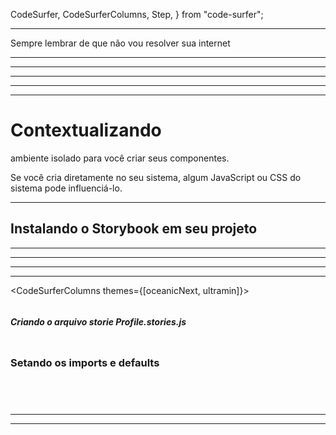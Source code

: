  CodeSurfer,
  CodeSurferColumns,
  Step,
} from "code-surfer";


<Head>
  <title>Criando uma documentação com Storybook</title>
</Head>

<Prefecth />

<Titles
  text="Criando uma documentação interativa com Storybook"
  color="#FF4785"
  size={40}
/>

<Logo
  size={300}
  src="https://github.com/storybookjs.png"
  isPulsing
/>

---

<Kevin
  size={300}
  circle
  qrCode={KevinCode}
  sizeQrCode={250}
/>

<Notes>

Sempre lembrar de que não vou resolver sua internet

</Notes>

---

<Titles text="Agradecimentos" color="#FF4785" size={40} />

<Thanks
  abraao="https://github.com/AbraaoAlves.png"
  gleidson="https://github.com/gleidsonteixeira.png"
  ronier="https://github.com/ronierlima.png"
/>

---

<Titles text="Agradecimentos" color="#FF4785" size={40} />

<Thanks abraao={preto} gleidson={vermelho} ronier={azul} />

---

<Titles
  text="Comunidade React Ceará"
  color="#FF4785"
  size={40}
/>

<ReactCe />

---

<Profile
  circle
  src="https://github.com/Digital-College-BR.png"
/>

<Titles text="Digital College" color="#FF4785" size={40} />

---

# Contextualizando

<Titles
  text="Pra que usar uma ferramenta de histórias??"
  color="#FF4785"
  size={30}
/>

<Titles
  text="O Storybook é uma ferramenta opensource que prepara um ambiente de desenvolvimento para componentes de UI."
  color="#ccc"
  size={28}
/>

<Notes>

ambiente isolado para você criar seus componentes.

Se você cria diretamente no seu sistema, algum JavaScript ou CSS do sistema pode influenciá-lo.

</Notes>

---

## Instalando o Storybook em seu projeto

<Profile src={install} />

---

<Titles text="Pense nisso:" color="#FF4785" size={50} />

<Titles
  text="O cenário perfeito para gambiarras!"
  color="#ccc"
  size={40}
/>

<Titles text="Storybook" color="#FF4785" size={40} />

<Profile src={meme} />

---

<Titles
  text="Hora de mostrar no código"
  color="#FF4785"
  size={50}
/>

<Profile src={meme2} />

---

<Titles text="Meu Storybook" color="#FF4785" size={50} />

<QRcode
  border="#FF4785"
  circle
  height={200}
  src={myStory}
  width={200}
/>

---

<CodeSurferColumns themes={[oceanicNext, ultramin]}>

<Step>

```jsx showNumbers file="./examples/newStories/Profile.stories.js"

```

##### Criando o arquivo storie Profile.stories.js

</Step>

<Step>

```jsx 1:12 showNumbers file="./examples/newStories/Profile.stories.js"

```

### Setando os imports e defaults

</Step>

<Step subtitle="Criando o primeiro Storie">

```jsx 14:24 showNumbers file="./examples/newStories/Profile.stories.js"

```

<Profile
  circle
  height={200}
  src="https://github.com/mikaelmonteirodev.png"
  width={200}
/>

</Step>

<Step subtitle="Definindo o segundo Storie">

```jsx 26:32 showNumbers file="./examples/newStories/Profile.stories.js"

```

<Profile
  circle
  height={200}
  src="https://github.com/joellacerda.png"
  width={200}
/>

</Step>

<Step subtitle="Criando terceiro Storie">

```jsx 34:45 showNumbers file="./examples/newStories/Profile.stories.js"

```

<Profile
  height={600}
  src={cicero}
  width={400}
/>

</Step>

<Step>

```jsx 48:58 showNumbers file="./examples/newStories/Profile.stories.js"

```

<Profile
  height={200}
  src={meme2}
  width={400}
/>

</Step>

</CodeSurferColumns>

---

<Titles
  text="Documentação Storybook"
  color="#ccc"
  size={50}
/>

<QRcode
  src={StoryDocs}
  height={200}
  width={200}
  border="#FF4785"
/>

---

<Kevin
  size={300}
  circle
  qrCode={KevinCode}
  sizeQrCode={250}
/>
